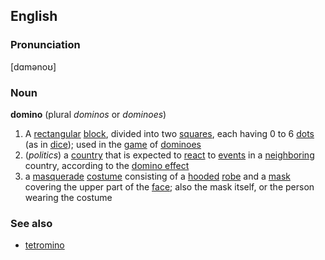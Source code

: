 ==English==

===Pronunciation===
[dɑmənoʊ]

===Noun===
'''domino'''  (plural ''dominos'' or ''dominoes'')
# A [[rectangular]] [[block]], divided into two [[square]]s, each having 0 to 6 [[dot]]s (as in [[dice]]); used in the [[game]] of [[dominoes]]
#(''politics'') a [[country]] that is expected to [[react]] to [[event]]s in a [[neighboring]] country, according to the [[domino effect]]
# a [[masquerade]] [[costume]] consisting of a [[hooded]] [[robe]] and a [[mask]] covering the upper part of the [[face]]; also the mask itself, or the person wearing the costume
===See also===
*[[tetromino]]